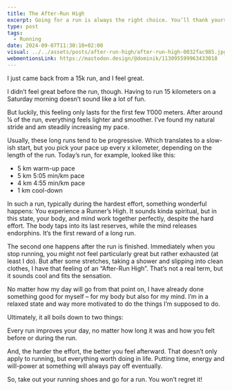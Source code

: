 ```yaml
---
title: The After-Run High
excerpt: Going for a run is always the right choice. You’ll thank yourself afterward.
type: post
tags:
  - Running
date: 2024-09-07T11:30:10+02:00
visual: ../../assets/posts/after-run-high/after-run-high-0032fac985.jpg
webmentionsLink: https://mastodon.design/@dominik/113095599963433018
---
```


I just came back from a 15k run, and I feel great.

I didn’t feel great before the run, though. Having to run 15 kilometers on a Saturday morning doesn’t sound like a lot of fun. 

But luckily, this feeling only lasts for the first few 1’000 meters. After around ¼ of the run, everything feels lighter and smoother. I’ve found my natural stride and am steadily increasing my pace.

Usually, these long runs tend to be progressive. Which translates to a slow-ish start, but you pick your pace up every x kilometer, depending on the length of the run. Today’s run, for example, looked like this: 

- 5 km warm-up pace
- 5 km 5:05 min/km pace
- 4 km 4:55 min/km pace
- 1 km cool-down

In such a run, typically during the hardest effort, something wonderful happens: You experience a Runner’s High. It sounds kinda spiritual, but in this state, your body, and mind work together perfectly, despite the hard effort. The body taps into its last reserves, while the mind releases endorphins. It’s the first reward of a long run.

The second one happens after the run is finished. Immediately when you stop running, you might not feel particularly great but rather exhausted (at least I do). But after some stretches, taking a shower and slipping into clean clothes, I have that feeling of an “After-Run High”. That’s not a real term, but it sounds cool and fits the sensation.

No matter how my day will go from that point on, I have already done something good for myself – for my body but also for my mind. I’m in a relaxed state and way more motivated to do the things I’m supposed to do.

Ultimately, it all boils down to two things:

Every run improves your day, no matter how long it was and how you felt before or during the run.

And, the harder the effort, the better you feel afterward. That doesn’t only apply to running, but everything worth doing in life. Putting time, energy and will-power at something will always pay off eventually.

So, take out your running shoes and go for a run. You won’t regret it!
